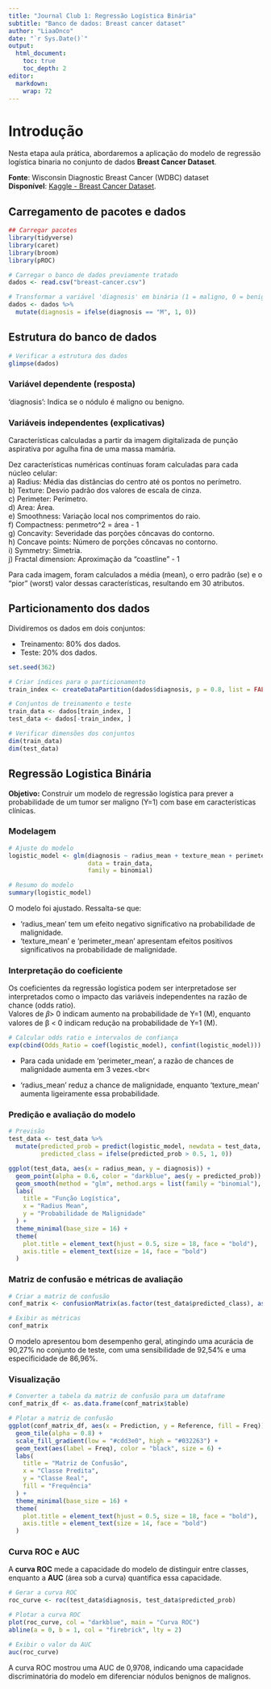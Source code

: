 ```yaml
---
title: "Journal Club 1: Regressão Logística Binária"
subtitle: "Banco de dados: Breast cancer dataset"
author: "LiaaOnco"
date: "`r Sys.Date()`"
output:
  html_document:
    toc: true
    toc_depth: 2
editor: 
  markdown: 
    wrap: 72
---
```


# Introdução

Nesta etapa aula prática, abordaremos a aplicação do modelo de regressão
logística binaria no conjunto de dados **Breast Cancer Dataset**.<br>

**Fonte**: Wisconsin Diagnostic Breast Cancer (WDBC) dataset <br>
**Disponível**: [Kaggle - Breast Cancer
Dataset](https://kaggle.com/datasets/uciml/breast-cancer-wisconsin-data).

## Carregamento de pacotes e dados

```r

## Carregar pacotes 
library(tidyverse)
library(caret)
library(broom)
library(pROC)
```

```r
# Carregar o banco de dados previamente tratado
dados <- read.csv("breast-cancer.csv")

# Transformar a variável 'diagnosis' em binária (1 = maligno, 0 = benigno)
dados <- dados %>%
  mutate(diagnosis = ifelse(diagnosis == "M", 1, 0))

```

## Estrutura do banco de dados

```r
# Verificar a estrutura dos dados
glimpse(dados)
```

### Variável dependente (resposta)

'diagnosis': Indica se o nódulo é maligno ou benigno.<br>

### Variáveis independentes (explicativas)

Características calculadas a partir da imagem digitalizada de punção
aspirativa por agulha fina de uma massa mamária. <br>

Dez características numéricas contínuas foram calculadas para cada
núcleo celular:<br> a) Radius: Média das distâncias do centro até os
pontos no perímetro.<br> b) Texture: Desvio padrão dos valores de escala
de cinza.<br> c) Perimeter: Perímetro.<br> d) Area: Área.<br> e)
Smoothness: Variação local nos comprimentos do raio.<br> f) Compactness:
perımetro\^2 = área - 1 <br> g) Concavity: Severidade das porções
côncavas do contorno.<br> h) Concave points: Número de porções côncavas
no contorno.<br> i) Symmetry: Simetria.<br> j) Fractal dimension:
Aproximação da "coastline" - 1 <br>

Para cada imagem, foram calculados a média (mean), o erro padrão (se) e
o "pior" (worst) valor dessas características, resultando em 30
atributos.

## Particionamento dos dados

Dividiremos os dados em dois conjuntos:

-   Treinamento: 80% dos dados.
-   Teste: 20% dos dados.

```r
set.seed(362)

# Criar índices para o particionamento
train_index <- createDataPartition(dados$diagnosis, p = 0.8, list = FALSE)

# Conjuntos de treinamento e teste
train_data <- dados[train_index, ]
test_data <- dados[-train_index, ]

# Verificar dimensões dos conjuntos
dim(train_data)
dim(test_data)
```

## Regressão Logistica Binária

**Objetivo:** Construir um modelo de regressão logística para prever a
probabilidade de um tumor ser maligno (Y=1) com base em características
clínicas.

### Modelagem

```r
# Ajuste do modelo
logistic_model <- glm(diagnosis ~ radius_mean + texture_mean + perimeter_mean, 
                      data = train_data, 
                      family = binomial)

# Resumo do modelo
summary(logistic_model)

```

O modelo foi ajustado. Ressalta-se que: <br>

-   'radius_mean' tem um efeito negativo significativo na probabilidade
    de malignidade.
-   'texture_mean' e 'perimeter_mean' apresentam efeitos positivos
    significativos na probabilidade de malignidade.

### Interpretação do coeficiente

Os coeficientes da regressão logística podem ser interpretadose ser
interpretados como o impacto das variáveis independentes na razão de
chance (odds ratio). <br> Valores de 𝛽\> 0 indicam aumento na
probabilidade de Y=1 (M), enquanto valores de β \< 0 indicam redução na
probabilidade de Y=1 (M).

```r
# Calcular odds ratio e intervalos de confiança
exp(cbind(Odds_Ratio = coef(logistic_model), confint(logistic_model)))
```

-   Para cada unidade em 'perimeter_mean', a razão de chances de
    malignidade aumenta em 3 vezes.\<br\<

-   'radius_mean' reduz a chance de malignidade, enquanto 'texture_mean'
    aumenta ligeiramente essa probabilidade.

### Predição e avaliação do modelo

```r
# Previsão
test_data <- test_data %>%
  mutate(predicted_prob = predict(logistic_model, newdata = test_data, type = "response"),
         predicted_class = ifelse(predicted_prob > 0.5, 1, 0))

ggplot(test_data, aes(x = radius_mean, y = diagnosis)) +
  geom_point(alpha = 0.6, color = "darkblue", aes(y = predicted_prob)) +  # Valores previstos
  geom_smooth(method = "glm", method.args = list(family = "binomial"), color = "firebrick") +
  labs(
    title = "Função Logística",
    x = "Radius Mean",
    y = "Probabilidade de Malignidade"
  ) +
  theme_minimal(base_size = 16) +
  theme(
    plot.title = element_text(hjust = 0.5, size = 18, face = "bold"),
    axis.title = element_text(size = 14, face = "bold")
  )
```

### Matriz de confusão e métricas de avaliação

```r
# Criar a matriz de confusão
conf_matrix <- confusionMatrix(as.factor(test_data$predicted_class), as.factor(test_data$diagnosis))

# Exibir as métricas
conf_matrix

```

O modelo apresentou bom desempenho geral, atingindo uma acurácia de
90,27% no conjunto de teste, com uma sensibilidade de 92,54% e uma
especificidade de 86,96%.

### Visualização

```r
# Converter a tabela da matriz de confusão para um dataframe
conf_matrix_df <- as.data.frame(conf_matrix$table)

# Plotar a matriz de confusão
ggplot(conf_matrix_df, aes(x = Prediction, y = Reference, fill = Freq)) +
  geom_tile(alpha = 0.8) +
  scale_fill_gradient(low = "#cdd3e0", high = "#032263") +
  geom_text(aes(label = Freq), color = "black", size = 6) +
  labs(
    title = "Matriz de Confusão",
    x = "Classe Predita",
    y = "Classe Real",
    fill = "Frequência"
  ) +
  theme_minimal(base_size = 16) +
  theme(
    plot.title = element_text(hjust = 0.5, size = 18, face = "bold"),
    axis.title = element_text(size = 14, face = "bold")
  )

```

### Curva ROC e AUC

A **curva ROC** mede a capacidade do modelo de distinguir entre classes,
enquanto a **AUC** (área sob a curva) quantifica essa capacidade.

```r
# Gerar a curva ROC
roc_curve <- roc(test_data$diagnosis, test_data$predicted_prob)

# Plotar a curva ROC
plot(roc_curve, col = "darkblue", main = "Curva ROC")
abline(a = 0, b = 1, col = "firebrick", lty = 2)

# Exibir o valor da AUC
auc(roc_curve)

```

A curva ROC mostrou uma AUC de 0,9708, indicando uma capacidade
discriminatória do modelo em diferenciar nódulos benignos de malignos.
